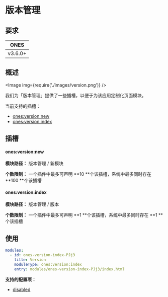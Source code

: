 # 版本管理


## 要求

|  ONES   |
| :-----: |
| v3.6.0+ |

## 概述

<Image img={require('./images/version.png')} />

我们为「版本管理」提供了一些插槽，以便于为该应用定制化页面模块。

当前支持的插槽：

- [ones:version:new](#onesversionnew)
- [ones:version:index](#onesversionindex)

## 插槽

#### ones:version:new

**模块路径：** 版本管理 / 新模块

**个数限制：** 一个插件中最多可声明 **10 **个该插槽，系统中最多同时存在 **100 **个该插槽

#### ones:version:index

**模块路径：** 版本管理 / 版本

**个数限制：** 一个插件中最多可声明 **1 **个该插槽，系统中最多同时存在 **1 **个该插槽

## 使用

```yaml
modules:
  - id: ones-version-index-PJj3
    title: Version
    moduleType: ones:version:index
    entry: modules/ones-version-index-PJj3/index.html
```

**支持的配置项：**

- [disabled](../../../../reference/config/plugin.yaml#disabled)
